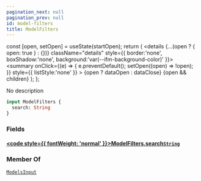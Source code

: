 ```yaml
---
pagination_next: null
pagination_prev: null
id: model-filters
title: ModelFilters
---
```









  const [open, setOpen] = useState(startOpen);
  return (
    <details {...(open ? { open: true } : {})} className="details" style={{ border:'none', boxShadow:'none', background:'var(--ifm-background-color)' }}>
      <summary
        onClick={(e) => {
          e.preventDefault();
          setOpen((open) => !open);
        }}
        style={{ listStyle:'none' }}
      >
      {open ? dataOpen : dataClose}
      </summary>
      {open && children}
    </details>
  );
};








No description


```graphql
input ModelFilters {
  search: String
}
```




### Fields

#### [<code style={{ fontWeight: 'normal' }}>ModelFilters.<b>search</b></code>](#)<Bullet />[`String`](/types/scalars/string) <Badge class="badge badge--secondary" text="scalar"/> 
> 
> 
> 
> 





### Member Of

[`ModelsInput`](/types/inputs/models-input)  <Badge class="badge badge--secondary" text="input"/>

